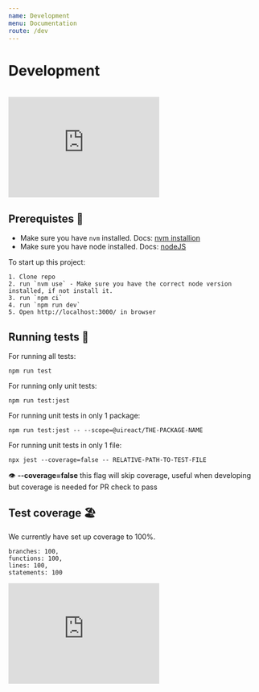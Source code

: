 ```yaml
---
name: Development
menu: Documentation
route: /dev
---
```



# Development

<UiLineSeparator />
<br />

<iframe
  src="https://giphy.com/embed/scZPhLqaVOM1qG4lT9"
  width="300"
  height="200"
  frameBorder="0"
  class="giphy-embed"
  allowFullScreen
></iframe>

## Prerequistes 🧰

- Make sure you have `nvm` installed. Docs: [nvm installion](https://github.com/nvm-sh/nvm#installing-and-updating)
- Make sure you have node installed. Docs: [nodeJS](https://nodejs.org/en)

To start up this project:

```
1. Clone repo
2. run `nvm use` - Make sure you have the correct node version installed, if not install it.
3. run `npm ci`
4. run `npm run dev`
5. Open http://localhost:3000/ in browser
```

## Running tests 👟

For running all tests:

```
npm run test
```

For running only unit tests:

```
npm run test:jest
```

For running unit tests in only 1 package:

```
npm run test:jest -- --scope=@uireact/THE-PACKAGE-NAME
```

For running unit tests in only 1 file:

```
npx jest --coverage=false -- RELATIVE-PATH-TO-TEST-FILE
```

👁️ **--coverage=false** this flag will skip coverage, useful when developing but coverage is needed for PR check to pass

## Test coverage 🏖️

We currently have set up coverage to 100%.

```
branches: 100,
functions: 100,
lines: 100,
statements: 100
```

<iframe
  src="https://giphy.com/embed/XTQZjxl8BW0QE"
  width="300"
  height="200"
  frameBorder="0"
  class="giphy-embed"
  allowFullScreen
></iframe>

